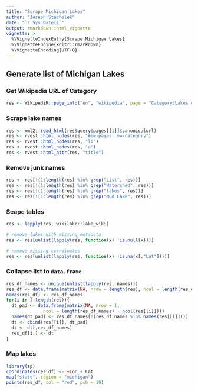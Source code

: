 ```yaml
---
title: "Scrape Michigan Lakes"
author: "Joseph Stachelek"
date: "`r Sys.Date()`"
output: rmarkdown::html_vignette
vignette: >
  %\VignetteIndexEntry{Scrape Michigan Lakes}
  %\VignetteEngine{knitr::rmarkdown}
  %\VignetteEncoding{UTF-8}
---
```


## Generate list of Michigan Lakes

### Get Wikipedia URL of Category
```r
res <- WikipediR::page_info("en", "wikipedia", page = "Category:Lakes of Michigan")
```

### Scrape lake names
```r
res <- xml2::read_html(res$query$pages[[1]]$canonicalurl)
res <- rvest::html_nodes(res, "#mw-pages .mw-category")
res <- rvest::html_nodes(res, "li")
res <- rvest::html_nodes(res, "a")
res <- rvest::html_attr(res, "title")
```

### Remove junk names
```r
res <- res[!(1:length(res) %in% grep("List", res))]
res <- res[!(1:length(res) %in% grep("Watershed", res))]
res <- res[!(1:length(res) %in% grep("lakes", res))]
res <- res[!(1:length(res) %in% grep("Mud Lake", res))]
```

### Scape tables
```r
res <- lapply(res, wikilake::lake_wiki)

# remove lakes with missing metadata
res <- res[unlist(lapply(res, function(x) !is.null(x)))]

# remove missing coordinates
res <- res[unlist(lapply(res, function(x) !is.na(x[,"Lat"])))]
```

### Collapse list to `data.frame`

```r
res_df_names <- unique(unlist(lapply(res, names)))
res_df <- data.frame(matrix(NA, nrow = length(res), ncol = length(res_df_names)))
names(res_df) <- res_df_names
for(i in 1:length(res)){
  dt_pad <- data.frame(matrix(NA, nrow = 1,
              ncol = length(res_df_names) - ncol(res[[i]])))
  names(dt_pad) <- res_df_names[!(res_df_names %in% names(res[[i]]))]
  dt <- cbind(res[[i]], dt_pad)
  dt <- dt[,res_df_names]
  res_df[i,] <- dt
}

```

### Map lakes

```r
library(sp)
coordinates(res_df) <- ~Lon + Lat
map("state", region = "michigan")
points(res_df, col = "red", pch = 19)
```


